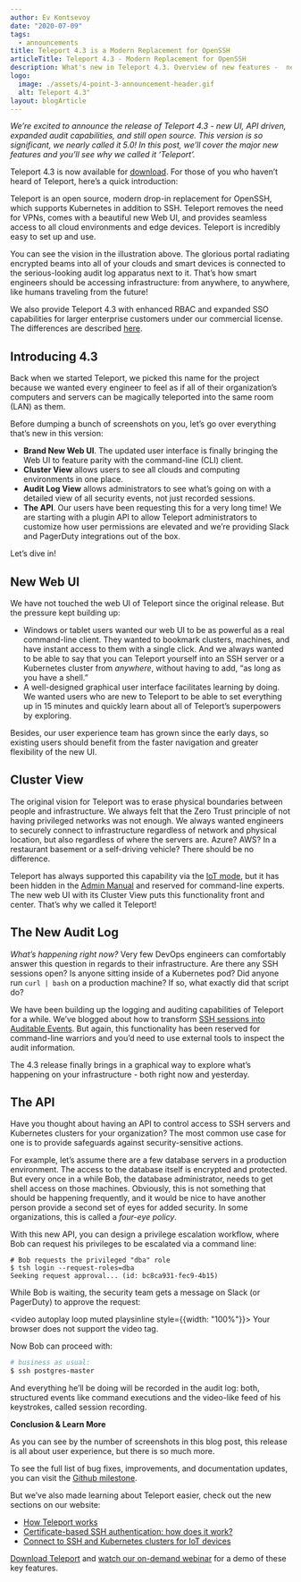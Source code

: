 ```yaml
---
author: Ev Kontsevoy
date: "2020-07-09"
tags:
  - announcements
title: Teleport 4.3 is a Modern Replacement for OpenSSH
articleTitle: Teleport 4.3 - Modern Replacement for OpenSSH
description: What's new in Teleport 4.3. Overview of new features -  new UI, API driven, expanded audit capabilities. A modern open source replacement for OpenSSH
logo:
  image: ./assets/4-point-3-announcement-header.gif
  alt: Teleport 4.3"
layout: blogArticle
---
```



_We’re excited to announce the release of Teleport 4.3 - new UI, API driven, expanded audit capabilities, and still open source. This version is so significant, we nearly called it 5.0! In this post, we’ll cover the major new features and you’ll see why we called it ‘Teleport’._


Teleport 4.3 is now available for [download](https://goteleport.com/download/). For those of you who haven’t heard of Teleport, here’s a quick introduction:

Teleport is an open source, modern drop-in replacement for OpenSSH, which supports Kubernetes in addition to SSH. Teleport removes the need for VPNs, comes with a beautiful new Web UI, and provides seamless access to all cloud environments and edge devices. Teleport is incredibly easy to set up and use.

You can see the vision in the illustration above. The glorious portal radiating encrypted beams into all of your clouds and smart devices is connected to the serious-looking audit log apparatus next to it. That’s how smart engineers should be accessing infrastructure: from anywhere, to anywhere, like humans traveling from the future!

We also provide Teleport 4.3 with enhanced RBAC and expanded SSO capabilities for larger enterprise customers under our commercial license. The differences are described [here](/features/).


## Introducing 4.3

Back when we started Teleport, we picked this name for the project because we wanted every engineer to feel as if all of their organization’s computers and servers can be magically teleported into the same room (LAN) as them.

Before dumping a bunch of screenshots on you, let’s go over everything that’s new in this version:

* **Brand New Web UI**. The updated user interface is finally bringing the Web UI to feature parity with the command-line (CLI) client.
* **Cluster View** allows users to see all clouds and computing environments in one place.
* **Audit Log View** allows administrators to see what’s going on with a detailed view of all security events, not just recorded sessions.
* **The API**. Our users have been requesting this for a very long time! We are starting with a plugin API to allow Teleport administrators to customize how user permissions are elevated and we’re providing Slack and PagerDuty integrations out of the box.

Let’s dive in!


## New Web UI

We have not touched the web UI of Teleport since the original release. But the pressure kept building up:

* Windows or tablet users wanted our web UI to be as powerful as a real command-line client. They wanted to bookmark clusters, machines, and have instant access to them with a single click. And we always wanted to be able to say that you can Teleport yourself into an SSH server or a Kubernetes cluster from _anywhere_, without having to add, “as long as you have a shell.”
* A well-designed graphical user interface facilitates learning by doing. We wanted users who are new to Teleport to be able to set everything up in 15 minutes and quickly learn about all of Teleport’s superpowers by exploring.

Besides, our user experience team has grown since the early days, so existing users should benefit from the faster navigation and greater flexibility of the new UI.


## Cluster View

The original vision for Teleport was to erase physical boundaries between
people and infrastructure. We always felt that the Zero Trust principle of not
having privileged networks was not enough. We always wanted engineers to
securely connect to infrastructure regardless of network and physical location,
but also regardless of where the servers are. Azure? AWS? In a restaurant
basement or a self-driving vehicle? There should be no difference.

Teleport has always supported this capability via the [IoT mode](/how-it-works/ssh-kubernetes-access-on-the-edge/), but it has been
hidden in the [Admin Manual](https://goteleport.com/docs/setup/admin/) and reserved for command-line experts. The new web UI with its Cluster View puts this functionality front and center. That’s why we called it Teleport!

<BlogImage src="./assets/teleport-4.3-cluster.png" width="100%" alt="Teleport Cluster"/>


## The New Audit Log

_What’s happening right now?_ Very few DevOps engineers can comfortably answer this question in regards to their infrastructure. Are there any SSH sessions open? Is anyone sitting inside of a Kubernetes pod? Did anyone run `curl | bash` on a production machine? If so, what exactly did that script do?

We have been building up the logging and auditing capabilities of Teleport for a while. We’ve blogged about how to transform [SSH sessions into Auditable Events](/enhanced-session-recording/). But again, this functionality has been reserved for command-line warriors and you’d need to use external tools to inspect the audit information.

The 4.3 release finally brings in a graphical way to explore what’s happening on your infrastructure - both right now and yesterday.

<BlogImage src="./assets/teleport-4.3-audit-log.png" width="100%" alt="Teleport Audit Log"/>


## The API

Have you thought about having an API to control access to SSH servers and Kubernetes clusters for your organization? The most common use case for one is to provide safeguards against security-sensitive actions.

For example, let’s assume there are a few database servers in a production environment. The access to the database itself is encrypted and protected. But every once in a while Bob, the database administrator, needs to get shell access on those machines. Obviously, this is not something that should be happening frequently, and it would be nice to have another person provide a second set of eyes for added security. In some organizations, this is called a _four-eye policy_.

With this new API, you can design a privilege escalation workflow, where Bob can request his privileges to be escalated via a command line:


```
# Bob requests the privileged "dba" role
$ tsh login --request-roles=dba
Seeking request approval... (id: bc8ca931-fec9-4b15)
```


While Bob is waiting, the security team gets a message on Slack (or PagerDuty) to approve the request:

<video autoplay loop muted playsinline style={{width: "100%"}}>
  <source src="./assets/slack-plugin/slack.mp4" type="video/mp4"/>
  <source src="./assets/slack-plugin/slack.webm" type="video/webm"/>
Your browser does not support the video tag.
</video>

Now Bob can proceed with:

```bash
# business as usual:
$ ssh postgres-master
```

And everything he’ll be doing will be recorded in the audit log: both, structured events like command executions and the video-like feed of his keystrokes, called session recording.

<EmailSubscribeViolet />

**Conclusion & Learn More**

As you can see by the number of screenshots in this blog post, this release is all about user experience, but there is so much more.

To see the full list of bug fixes, improvements, and documentation updates, you can visit the [Github milestone](https://github.com/gravitational/teleport/milestone/37).

But we’ve also made learning about Teleport easier, check out the new sections on our website:

* [How Teleport works](/how-it-works/)
* [Certificate-based SSH authentication: how does it work?](https://goteleport.com/how-it-works/fedramp-ssh-kubernetes/)
* [Connect to SSH and Kubernetes clusters for IoT devices](/how-it-works/ssh-kubernetes-access-on-the-edge/)

[Download Teleport](https://goteleport.com/download/) and [watch our on-demand webinar](/resources/videos/teleport-43-demo/) for a demo of these key features.
